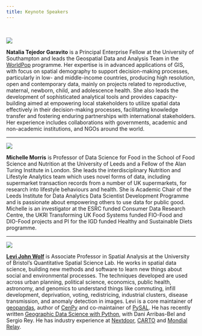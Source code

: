 ```yaml
---
title: Keynote Speakers
---
```


<br>

::: {.grid}

::: {.g-col-3}
![](ntg.jpg)
:::

::: {.g-col-9}
**Natalia Tejedor Garavito** is a Principal Enterprise Fellow at the University of Southampton and leads the Geospatial Data and Analysis Team in the [WorldPop](https://www.worldpop.org/#) programme.  Her expertise is in advanced applications of GIS, with focus on spatial demography to support decision-making processes, particularly in low- and middle-income countries, producing high resolution, open and contemporary data, mainly on projects related to reproductive, maternal, newborn, child, and adolescence health. She also leads the development of sophisticated analytical tools and provides capacity-building aimed at empowering local stakeholders to utilize spatial data effectively in their decision-making processes, facilitating knowledge transfer and fostering enduring partnerships with international stakeholders. Her experience includes collaborations with governments, academic and non-academic institutions, and NGOs around the world. 
:::

:::
---------------------------------

::: {.grid}

::: {.g-col-3}
![](morris.png)
:::

::: {.g-col-9}
**Michelle Morris** is Professor of Data Science for Food in the School of Food Science and Nutrition at the University of Leeds and a Fellow of the Alan Turing Institute in London. She leads the interdisciplinary Nutrition and Lifestyle Analytics team which uses novel forms of data, including supermarket transaction records from a number of UK supermarkets, for research into lifestyle behaviours and health. She is Academic Chair of the Leeds Institute for Data Analytics Data Scientist Development Programme and is passionate about empowering others to use data for public good.  Michelle is an investigator at the ESRC funded Consumer Data Research Centre, the UKRI Transforming UK Food Systems funded FIO-Food and DIO-Food projects and PI for the IGD funded Healthy and Sustainable Diets programme.

:::

:::


-----------------------------------

::: {.grid}

::: {.g-col-3}
![](ljw.jpg)
:::

::: {.g-col-9}
[**Levi John Wolf**](https://www.ljwolf.org/) is Associate Professor in Spatial Analysis at the University of Bristol’s Quantitative Spatial Science Lab. He works in spatial data science, building new methods and software to learn new things about social and environmental processes. The techniques developed are used across urban planning, political science, economics, public health, astronomy, and genomics to understand things like commuting, infill development, deprivation, voting, redistricing, industrial clusters, disease transmission, and anomaly detection in images. Levi is a core maintainer of [geopandas](https://geopandas.org/en/stable/), author of [CenPy](https://github.com/ljwolf/cenpy) and co-maintainer of [PySAL](https://github.com/pysal/pysal). He has recently written [Geographic Data Science with Python](https://geographicdata.science/book/intro.html), with Dani Arribas-Bel and Sergio Rey. He has industry experience at [Nextdoor](https://nextdoor.com/), [CARTO](https://carto.com/) and [Mondial Relay](https://www.mondialrelay.fr/).
 
:::

:::
